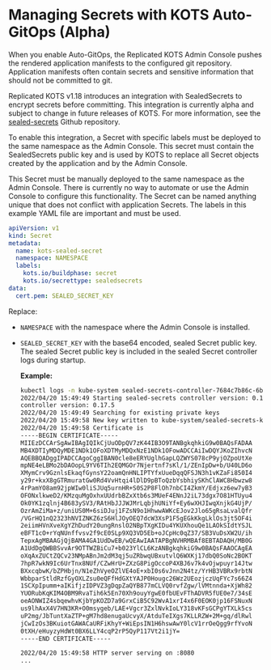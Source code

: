 
# Managing Secrets with KOTS Auto-GitOps (Alpha)

<GitOpsNotRecommended/>

When you enable Auto-GitOps, the Replicated KOTS Admin Console pushes the rendered application manifests to the configured git repository. Application manifests often contain secrets and sensitive information that should not be committed to git.

Replicated KOTS v1.18 introduces an integration with SealedSecrets to encrypt secrets before committing.
This integration is currently alpha and subject to change in future releases of KOTS. For more information, see the [sealed-secrets](https://github.com/bitnami-labs/sealed-secrets) Github repository.

To enable this integration, a Secret with specific labels must be deployed to the same namespace as the Admin Console.
This secret must contain the SealedSecrets public key and is used by KOTS to replace all Secret objects created by the application and by the Admin Console.

This Secret must be manually deployed to the same namespace as the Admin Console. There is currently no way to automate or use the Admin Console to configure this functionality. The Secret can be named anything unique that does not conflict with application Secrets. The labels in this example YAML file are important and must be used.

```yaml
apiVersion: v1
kind: Secret
metadata:
  name: kots-sealed-secret
  namespace: NAMESPACE
  labels:
    kots.io/buildphase: secret
    kots.io/secrettype: sealedsecrets
data:
  cert.pem: SEALED_SECRET_KEY
```

Replace:

- `NAMESPACE` with the namespace where the Admin Console is installed.

- `SEALED_SECRET_KEY` with the base64 encoded, sealed Secret public key. The sealed Secret public key is included in the sealed Secret controller logs during startup.

  **Example:**

  ```bash
  kubectl logs -n kube-system sealed-secrets-controller-7684c7b86c-6bhhw
  2022/04/20 15:49:49 Starting sealed-secrets controller version: 0.17.5
  controller version: 0.17.5
  2022/04/20 15:49:49 Searching for existing private keys
  2022/04/20 15:49:58 New key written to kube-system/sealed-secrets-keyxmwv2
  2022/04/20 15:49:58 Certificate is
  -----BEGIN CERTIFICATE-----
  MIIEzDCCArSgAwIBAgIQIkCjUuODpQV7zK44IB3O9TANBgkqhkiG9w0BAQsFADAA
  MB4XDTIyMDQyMDE1NDk1OFoXDTMyMDQxNzE1NDk1OFowADCCAiIwDQYJKoZIhvcN
  AQEBBQADggIPADCCAgoCggIBAN0cle8eERYUglhGapLQZWYS078cP9yjOZpoUtXe
  mpNE4eLBMo2bDAOopL9YV6TIh2EQMGOr7Njertnf7sKl/1/ZEnIpDw+b/U40LD6o
  XMymCrv9GznlsEkaqfGynsY22oamQnHNLIPTYfxUueDqqQFSJN3h1vKZaFi850I4
  y29r+kxX8gGTRmuratGw0Rd4VvHtqi4lDlD9pBToQzbYsbhiySKhClAWC8Hbwzw8
  4rPamYO8am92jpWIw0liSJUq5urnHR+S0S2P8FlOh7nbCI4ZkmY/Edjxz6ew7yB3
  OFONxlkweD2/KMzquMgOxhxUUdrbBZxXtb6s3MUeF4ENnJ2iL73dgx7O81HTUyu4
  Ok0YK1zqlnj4B683ySV3/RAtHbJJJWJMrLqbjhUNiYf+Ey6wXHJIwqXnjkG4UjP/
  OzrAmZiMa+z/uniUS0M+6siDJuj1FZsN9o1HhwwAWKcEJov2Jlo65gRsaLvalQfr
  /VGrHQ1nQ2323hNVIZNKZ6zS6HlJOyOEQ7dcW3XsP1F5gEGkKkgLklOs3jt5OF4i
  2eiimHVnXveXgYZhDudY20ungRnslO2NBpTXgKIDu4YKUXhouQe1LAOkSIdtYSJL
  eBFT1cO+rYqNUnffvsv2f9cE0SLp9XQ3VD5Eb+oJCpHc0qZ37/SB3VuDsXW2U/ih
  TepxAgMBAAGjQjBAMA4GA1UdDwEB/wQEAwIAATAPBgNVHRMBAf8EBTADAQH/MB0G
  A1UdDgQWBBSvvAr9OTTWZBiCu7+b023YlCL6KzANBgkqhkiG9w0BAQsFAAOCAgEA
  oXqAxZUCtZQCv23NMpABnJm2dM3qj5uZRbwqUBxutvlQ6WXKj17dbQ0SoNc2BOKT
  7hpR7wkN9Ic6UrTnx8NUf/CZwHrU+ZXzG8PigOccoP4XBJ6v7k4vOjwpuyr14Jtw
  BXxcqbwK/bZPHbjn/N1eZhVyeOZlVE4oE+xbI0s6vJnn2N4tz/YrHB3VBRx9rbtN
  WbbparStldRzfGyOXLZsu0eQFfHdGXtYAJP0Hougc26Wz2UEozjczUqFYc7s66Z4
  1SCXpIpumm+aIKifjzIDPVZ3gDqpZaQYB877mCLVQ0rvfZgw/lVMtnnda+XjWh82
  YUORubKqKIM4OBM9RvaTih6k5En70Xh9ouyYgwE0fbUEvFThADVR5fUE0e7/34sE
  oeAONWIZ4sbqewhvKjbYpKOZD7a9GrxCiB5C92WvA1xrI4x6F0EOK0jp16FSNuxN
  us9lhAxX4V7HN3KR+O0msygeb/LAE+Vgcr3ZxlNvkIoLY318vKFsGCPgYTXLk5cs
  uP2mg/JbTuntXaZTP+gM7hd8enugaUcvyX/AtduTeIXgs7KLLRZW+2M+gq/dlRwl
  jCwIzOs3BKuiotGAWACaURFiKhyY+WiEpsIN1H6hswAwY0lcV1rrOeQgg9rfYvoN
  0tXH/eHuyzyHdWt0BX6LLY4cqP2rP5QyP117Vt2i1jY=
  -----END CERTIFICATE-----

  2022/04/20 15:49:58 HTTP server serving on :8080
  ...
  ```
